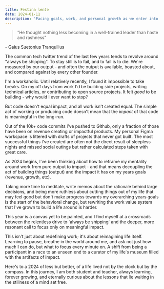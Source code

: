 ```yaml
---
title: Festina lente
date: 2024-01-11
description: 'Pacing goals, work, and personal growth as we enter into the new year.'
---
```


>“He thought nothing less becoming in a well-trained leader than haste and rashness"

\- Gaius Suetonius Tranquillus

The common tech twitter trend of the last few years tends to revolve around "always be shipping". To stay still is to fail, and to fail is to die. We're measured by our output - and often the output is available, boasted about, and compared against by every other founder.

I'm a workaholic. Until relatively recently, I found it impossible to take breaks. On my off days from work I'd be building side projects, writing technical articles, or contributing to open source projects. It felt *good* to be building - why would I ever want to stop?

But code doesn't equal impact, and all work isn't created equal. The simple act of working or producing code doesn't mean that the *impact* of that code is meaningful in the long-run.

Out of the 10k+ code commits I've pushed to Github, only a fraction of those have been on revenue creating or impactful products. My personal Figma workspace is littered with drafts of projects that never got built. The most successful things I've created are often not the direct result of sleepless nights and missed social outings but rather calculated steps taken with great care.

As 2024 begins, I've been thinking about how to reframe my mentality around work from pure output to impact - and that means decoupling the act of building things (output) and the impact it has on my years goals (revenue, growth, etc).

Taking more time to meditate, write memos about the rationale behind large decisions, and being more ruthless about cutting things out of my life that may feel good but don't make progress towards my overarching years goals is the start of the behavioral change, but rewriting the work value system that I've grown to build a life around is harder.

This year is a canvas yet to be painted, and I find myself at a crossroads between the relentless drive to 'always be shipping' and the deeper, more resonant call to focus only on meaningful impact.

This isn't just about redefining work; it's about reimagining life itself. Learning to pause, breathe in the world around me, and ask not just how much I can do, but what to focus every minute on. A shift from being a participant in a race to an unseen end to a curator of my life's museum filled with the artifacts of impact.

Here's to a 2024 of less but better, of a life lived not by the clock but by the compass. In this journey, I am both student and teacher, always learning, forever growing, and eternally curious about the lessons that lie waiting in the stillness of a mind set free.